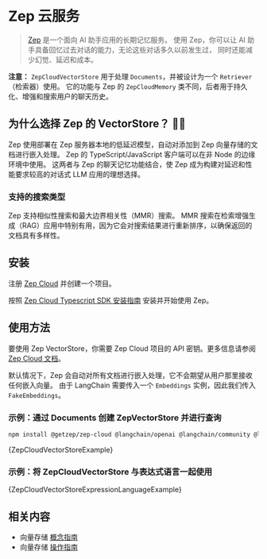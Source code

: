 # Zep 云服务

> [Zep](https://www.getzep.com) 是一个面向 AI 助手应用的长期记忆服务。
> 使用 Zep，你可以让 AI 助手具备回忆过去对话的能力，无论这些对话多久以前发生过，
> 同时还能减少幻觉、延迟和成本。


**注意：** `ZepCloudVectorStore` 用于处理 `Documents`，并被设计为一个 `Retriever`（检索器）使用。
它的功能与 Zep 的 `ZepCloudMemory` 类不同，后者用于持久化、增强和搜索用户的聊天历史。

## 为什么选择 Zep 的 VectorStore？ 🤖🚀

Zep 使用部署在 Zep 服务器本地的低延迟模型，自动对添加到 Zep 向量存储的文档进行嵌入处理。
Zep 的 TypeScript/JavaScript 客户端可以在非 Node 的边缘环境中使用。
这两者与 Zep 的聊天记忆功能结合，使 Zep 成为构建对延迟和性能要求较高的对话式 LLM 应用的理想选择。

### 支持的搜索类型

Zep 支持相似性搜索和最大边界相关性（MMR）搜索。
MMR 搜索在检索增强生成（RAG）应用中特别有用，因为它会对搜索结果进行重新排序，以确保返回的文档具有多样性。

## 安装

注册 [Zep Cloud](https://app.getzep.com/) 并创建一个项目。

按照 [Zep Cloud Typescript SDK 安装指南](https://help.getzep.com/sdks) 安装并开始使用 Zep。

## 使用方法

要使用 Zep VectorStore，你需要 Zep Cloud 项目的 API 密钥。更多信息请参阅 [Zep Cloud 文档](https://help.getzep.com/projects)。

默认情况下，Zep 会自动对所有文档进行嵌入处理，它不会期望从用户那里接收任何嵌入向量。
由于 LangChain 需要传入一个 `Embeddings` 实例，因此我们传入 `FakeEmbeddings`。


<IntegrationInstallTooltip></IntegrationInstallTooltip>

### 示例：通过 Documents 创建 ZepVectorStore 并进行查询

```bash npm2yarn
npm install @getzep/zep-cloud @langchain/openai @langchain/community @langchain/core
```


<CodeBlock language="typescript">{ZepCloudVectorStoreExample}</CodeBlock>

### 示例：将 ZepCloudVectorStore 与表达式语言一起使用


<CodeBlock language="typescript">
  {ZepCloudVectorStoreExpressionLanguageExample}
</CodeBlock>

## 相关内容

- 向量存储 [概念指南](/docs/concepts/#vectorstores)
- 向量存储 [操作指南](/docs/how_to/#vectorstores)